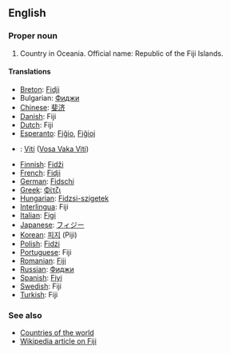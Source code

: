 ==English==
===Proper noun===

# Country in Oceania. Official name: Republic of the Fiji Islands.

====Translations====
*[[Breton]]: [[Fidji]]
*Bulgarian: [[Фиджи]]
*[[Chinese]]: [[斐济]]
*[[Danish]]: Fiji
*[[Dutch]]: Fiji
*[[Esperanto]]: [[Fiĝio]], [[Fiĝioj]]
*{{fj}}: [[Viti]] ([[:fj:Viti|Vosa Vaka Viti]])
*[[Finnish]]: [[Fidži]]
*[[French]]: [[Fidji]]
*[[German]]: [[Fidschi]]
*[[Greek]]: [[Φίτζι]]
*[[Hungarian]]: [[Fidzsi-szigetek]]
*[[Interlingua]]: Fiji
*[[Italian]]: [[Figi]]
*[[Japanese]]: [[フィジー]]
*[[Korean]]: [[피지]] (Piji)
*[[Polish]]: [[Fidżi]]
*[[Portuguese]]: Fiji
*[[Romanian]]: [[Fiji]]
*[[Russian]]: [[Фиджи]]
*[[Spanish]]: [[Fiyi]]
*[[Swedish]]: Fiji
*[[Turkish]]: Fiji

===See also===
* [[Countries of the world]]
*[[w:Fiji|Wikipedia article on Fiji]]